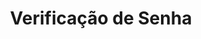 ---
title: "Verificação de Senha"
api: "POST https://regis.app.byefive.com.br/rest/auth/users/check-password"
description: "Verifica se a senha do usuário está correta"
---